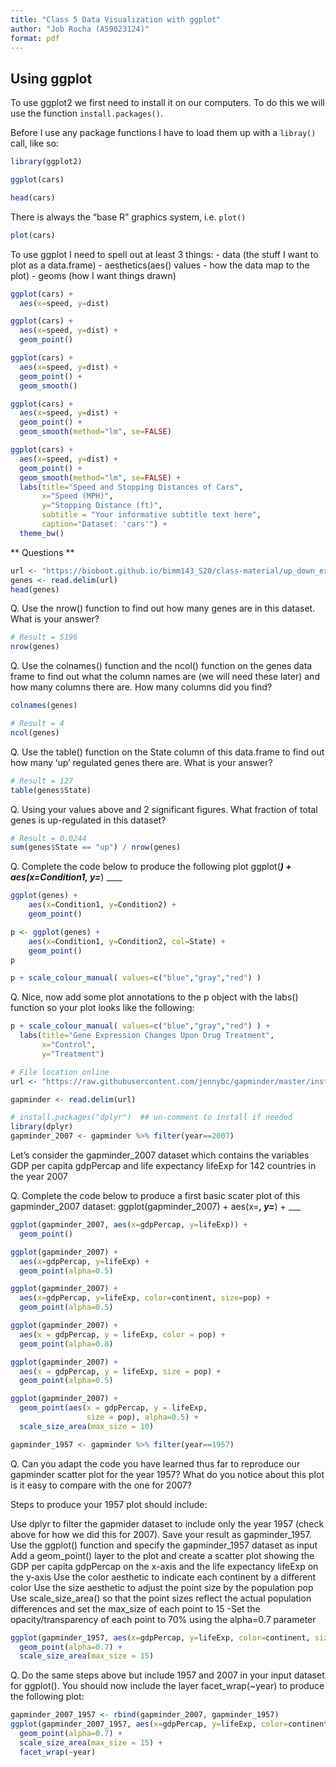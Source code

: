 ```yaml
---
title: "Class 5 Data Visualization with ggplot"
author: "Job Rocha (A59023124)"
format: pdf
---
```


## Using ggplot

To use ggplot2 we first need to install it on our computers. To do this we will use the function `install.packages()`.

Before I use any package functions I have to load them up with a `libray()` call, like so:
```r
library(ggplot2)

ggplot(cars)
```
```r
head(cars)
```
There is always the "base R" graphics system, i.e. `plot()`
```r
plot(cars)
```

To use ggplot I need to spell out at least 3 things:
- data (the stuff I want to plot as a data.frame)
- aesthetics(aes() values - how the data map to the plot)
- geoms (how I want things drawn)
```r
ggplot(cars) +
  aes(x=speed, y=dist)
```

```r
ggplot(cars) +
  aes(x=speed, y=dist) + 
  geom_point() 
```


```r
ggplot(cars) +
  aes(x=speed, y=dist) + 
  geom_point() + 
  geom_smooth()
```

```r
ggplot(cars) +
  aes(x=speed, y=dist) + 
  geom_point() + 
  geom_smooth(method="lm", se=FALSE)
```

```r
ggplot(cars) +
  aes(x=speed, y=dist) + 
  geom_point() + 
  geom_smooth(method="lm", se=FALSE) + 
  labs(title="Speed and Stopping Distances of Cars",
       x="Speed (MPH)", 
       y="Stopping Distance (ft)",
       subtitle = "Your informative subtitle text here",
       caption="Dataset: 'cars'") + 
  theme_bw()
```


** Questions **

```r
url <- "https://bioboot.github.io/bimm143_S20/class-material/up_down_expression.txt"
genes <- read.delim(url)
head(genes)
```

Q. Use the nrow() function to find out how many genes are in this dataset. What is your answer? 
```r
# Result = 5196
nrow(genes)
```

Q. Use the colnames() function and the ncol() function on the genes data frame to find out what the column names are (we will need these later) and how many columns there are. How many columns did you find?
```r
colnames(genes)

# Result = 4
ncol(genes)
```

Q. Use the table() function on the State column of this data.frame to find out how many ‘up’ regulated genes there are. What is your answer?
```r
# Result = 127
table(genes$State)
```

Q. Using your values above and 2 significant figures. What fraction of total genes is up-regulated in this dataset? 
```r
# Result = 0.0244
sum(genes$State == "up") / nrow(genes)
```

Q. Complete the code below to produce the following plot
ggplot(___) + 
    aes(x=Condition1, y=___) _
    _____
```r
ggplot(genes) + 
    aes(x=Condition1, y=Condition2) +
    geom_point()
```

```r
p <- ggplot(genes) + 
    aes(x=Condition1, y=Condition2, col=State) +
    geom_point()
p
```

```r
p + scale_colour_manual( values=c("blue","gray","red") )
```

Q. Nice, now add some plot annotations to the p object with the labs() function so your plot looks like the following:
```r
p + scale_colour_manual( values=c("blue","gray","red") ) +
  labs(title="Gene Expression Changes Upon Drug Treatment",
       x="Control",
       y="Treatment")
```

```r
# File location online
url <- "https://raw.githubusercontent.com/jennybc/gapminder/master/inst/extdata/gapminder.tsv"

gapminder <- read.delim(url)
```

```r
# install.packages("dplyr")  ## un-comment to install if needed
library(dplyr)
gapminder_2007 <- gapminder %>% filter(year==2007)
```

Let’s consider the gapminder_2007 dataset which contains the variables GDP per capita gdpPercap and life expectancy lifeExp for 142 countries in the year 2007

Q. Complete the code below to produce a first basic scater plot of this gapminder_2007 dataset:
ggplot(gapminder_2007) +
  aes(x=___, y=___) +
  ___
```r
ggplot(gapminder_2007, aes(x=gdpPercap, y=lifeExp)) +
  geom_point()
```

```r
ggplot(gapminder_2007) +
  aes(x=gdpPercap, y=lifeExp) +
  geom_point(alpha=0.5)
```

```r
ggplot(gapminder_2007) +
  aes(x=gdpPercap, y=lifeExp, color=continent, size=pop) +
  geom_point(alpha=0.5)
```

```r
ggplot(gapminder_2007) + 
  aes(x = gdpPercap, y = lifeExp, color = pop) +
  geom_point(alpha=0.8)
```

```r
ggplot(gapminder_2007) + 
  aes(x = gdpPercap, y = lifeExp, size = pop) +
  geom_point(alpha=0.5)
```

```r
ggplot(gapminder_2007) + 
  geom_point(aes(x = gdpPercap, y = lifeExp,
                 size = pop), alpha=0.5) + 
  scale_size_area(max_size = 10)
```

```r
gapminder_1957 <- gapminder %>% filter(year==1957)
```

Q. Can you adapt the code you have learned thus far to reproduce our gapminder scatter plot for the year 1957? What do you notice about this plot is it easy to compare with the one for 2007?

Steps to produce your 1957 plot should include:

Use dplyr to filter the gapmider dataset to include only the year 1957 (check above for how we did this for 2007).
Save your result as gapminder_1957.
Use the ggplot() function and specify the gapminder_1957 dataset as input
Add a geom_point() layer to the plot and create a scatter plot showing the GDP per capita gdpPercap on the x-axis and the life expectancy lifeExp on the y-axis
Use the color aesthetic to indicate each continent by a different color
Use the size aesthetic to adjust the point size by the population pop
Use scale_size_area() so that the point sizes reflect the actual population differences and set the max_size of each point to 15 -Set the opacity/transparency of each point to 70% using the alpha=0.7 parameter
```r
ggplot(gapminder_1957, aes(x=gdpPercap, y=lifeExp, color=continent, size=pop)) + 
  geom_point(alpha=0.7) +
  scale_size_area(max_size = 15)
```

Q. Do the same steps above but include 1957 and 2007 in your input dataset for ggplot(). You should now include the layer facet_wrap(~year) to produce the following plot:
```r
gapminder_2007_1957 <- rbind(gapminder_2007, gapminder_1957)
ggplot(gapminder_2007_1957, aes(x=gdpPercap, y=lifeExp, color=continent, size=pop)) + 
  geom_point(alpha=0.7) +
  scale_size_area(max_size = 15) +
  facet_wrap(~year)
```


